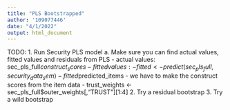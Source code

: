 ```yaml
---
title: "PLS Bootstrapped"
author: '109077446'
date: "4/1/2022"
output: html_document
---
```



TODO:
1. Run Security PLS model
  a. Make sure you can find actual values, fitted values and residuals from PLS
    - actual values: sec_pls_full$construct_scores
    - fitted values:
      - fitted <- predict(sec_pls_full, security_data_sem)
      - fitted$predicted_items
      - we have to make the construct scores from the item data
      - trust_weights <- sec_pls_full$outer_weights[,"TRUST"][1:4]
2. Try a residual bootstrap
3. Try a wild bootstrap

